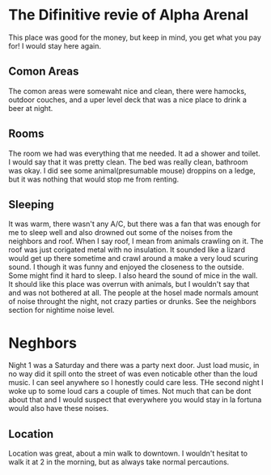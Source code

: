 # The Difinitive revie of Alpha Arenal

This place was good for the money, but keep in mind, you get what you pay for! I would stay here again.

## Comon Areas
The comon areas were somewaht nice and clean, there were hamocks, outdoor couches, and a uper level deck that was a nice place to drink a beer at night.
## Rooms
The room we had was everything that me needed. It ad a shower and toilet. I would say that it was pretty clean. The bed was really clean, bathroom was okay. I did see some animal(presumable mouse) droppins on a ledge, but it was nothing that would stop me from renting. 

## Sleeping
It was warm, there wasn't any A/C, but there was a fan that was enough for me to sleep well and also drowned out some of the noises from the neighbors and roof. When I say roof, I mean from animals crawling on it. The roof was just corigated metal with no insulation. It sounded like a lizard would get up there sometime and crawl around a make a very loud scuring sound. I though it was funny and enjoyed the closeness to the outside. Some might find it hard to sleep. I also heard the sound of mice in the wall. It should like this place was overrun with animals, but I wouldn't say that and was not bothered at all. The people at the hosel made normals amount of noise throught the night, not crazy parties or drunks. See the neighbors section for nightime noise level.

# Neghbors
Night 1 was a Saturday and there was a party next door. Just load music, in no way did it spill onto the street of was even noticable other than the loud music. I can seel anywhere so I honestly could care less. THe second night I woke up to some loud cars a couple of times. Not much that can be dont about that and I would suspect that everywhere you would stay in la fortuna would also have these noises.

## Location
Location was great, about a min walk to downtown. I wouldn't hesitat to walk it at 2 in the morning, but as always take normal percautions.

